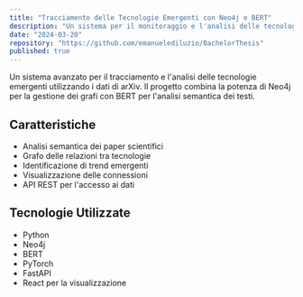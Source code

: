 ```yaml
---
title: "Tracciamento delle Tecnologie Emergenti con Neo4j e BERT"
description: "Un sistema per il monitoraggio e l'analisi delle tecnologie emergenti utilizzando Neo4j e BERT sui dati di arXiv"
date: "2024-03-20"
repository: "https://github.com/emanuelediluzio/BachelorThesis"
published: true
---
```


Un sistema avanzato per il tracciamento e l'analisi delle tecnologie emergenti utilizzando i dati di arXiv. Il progetto combina la potenza di Neo4j per la gestione dei grafi con BERT per l'analisi semantica dei testi.

## Caratteristiche

- Analisi semantica dei paper scientifici
- Grafo delle relazioni tra tecnologie
- Identificazione di trend emergenti
- Visualizzazione delle connessioni
- API REST per l'accesso ai dati

## Tecnologie Utilizzate

- Python
- Neo4j
- BERT
- PyTorch
- FastAPI
- React per la visualizzazione 